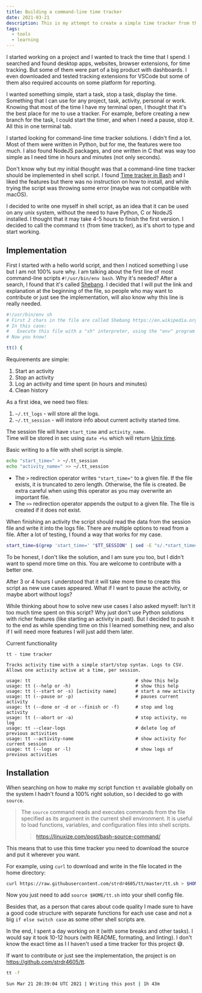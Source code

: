 ```yaml
---
title: Building a command-line time tracker
date: 2021-03-21
description: This is my attempt to create a simple time tracker from the command line
tags:
  - tools
  - learning
---
```


I started working on a project and I wanted to track the time that I spend.
I searched and found desktop apps, websites, browser extensions, for time tracking.
But some of them were part of a big product with dashboards.
I even downloaded and tested tracking extensions for VSCode but some of them also required accounts on some platform for reporting.

I wanted something simple, start a task, stop a task, display the time.
Something that I can use for any project, task, activity, personal or work.
Knowing that most of the time I have my terminal open, I thought that it's the best place for me to use a tracker.
For example, before creating a new branch for the task,
I could start the timer, and when I need a pause, stop it.
All this in one terminal tab.

I started looking for command-line time tracker solutions.
I didn't find a lot. Most of them were written in Python, but for me, the features were too much.
I also found NodeJS packages, and one written in C that was way too simple as I need time in hours and minutes (not only seconds).

Don't know why but my initial thought was that a command-line time tracker should be implemented in shell script.
I found [Time tracker in Bash](https://labs.tomasino.org/time-tracker-in-bash/) and I liked the features but there was no instruction on how to install,
and while trying the script was throwing some error (maybe was not compatible with macOS).

I decided to write one myself in shell script, as an idea that it can be used on any unix system, without the need to have Python, C or NodeJS installed.
I thought that it may take 4-5 hours to finish the first version.
I decided to call the command `tt` (from time tracker), as it's short to type and start working.

## Implementation

First I started with a hello world script, and then I noticed something I use but I am not 100% sure why.
I am talking about the first line of most command-line scripts `#!/usr/bin/env bash`. Why it's needed?
After a search, I found that it's called [Shebang](https://en.wikipedia.org/wiki/Shebang_%28Unix%29).
I decided that I will put the link and explanation at the beginning of the file,
so people who may want to contribute or just see the implementation, will also know why this line is really needed.

```bash
#!/usr/bin/env sh
# First 2 chars in the file are called Shebang https://en.wikipedia.org/wiki/Shebang_%28Unix%29
# In this case:
#   Execute this file with a "sh" interpreter, using the "env" program search path to find it.
# Now you know!

tt() {
```

Requirements are simple:

1. Start an activity
2. Stop an activity
3. Log an activity and time spent (in hours and minutes)
4. Clean history

As a first idea, we need two files:

1. `~/.tt_logs` - will store all the logs.
2. `~/.tt_session` - will instore info about current activity started time.

The session file will have `start_time` and `activity_name`. <br/>
Time will be stored in sec using `date +%s` which will return [Unix time](https://en.wikipedia.org/wiki/Unix_time).

Basic writing to a file with shell script is simple.

```bash
echo "start_time=" > ~/.tt_session
echo "activity_name=" >> ~/.tt_session
```

- The `>` redirection operator writes `"start_time="` to a given file. If the file exists, it is truncated to zero length. Otherwise, the file is created. Be extra careful when using this operator as you may overwrite an important file.
- The `>>` redirection operator appends the output to a given file. The file is created if it does not exist.

When finishing an activity the script should read the data from the session file and write it into the logs file.
There are multiple options to read from a file. After a lot of testing, I found a way that works for my case.

```bash
start_time=$(grep 'start_time=' "$TT_SESSION" | sed -E "s/.*start_time=([0-9]+).*/\\1/")
```

To be honest, I don't like the solution, and I am sure you too, but I didn't want to spend more time on this.
You are welcome to contribute with a better one.

After 3 or 4 hours I understood that it will take more time to create this script as new use cases appeared.
What if I want to pause the activity, or maybe abort without logs?

While thinking about how to solve new use cases I also asked myself: Isn't it too much time spent on this script?
Why just don't use Python solutions with richer features (like starting an activity in past).
But I decided to push it to the end as while spending time on this I learned something new, and also if I will need more features I will just add them later.

Current functionality
```text
tt - time tracker

Tracks activity time with a simple start/stop syntax. Logs to CSV.
Allows one activity active at a time, per session.

usage: tt                                       # show this help
usage: tt (--help or -h)                        # show this help
usage: tt (--start or -s) [activity name]       # start a new activity
usage: tt (--pause or -p)                       # pauses current activity
usage: tt (--done or -d or --finish or -f)      # stop and log activity
usage: tt (--abort or -a)                       # stop activity, no log
usage: tt --clear-logs                          # delete log of previous activities
usage: tt --activity-name                       # show activity for current session
usage: tt (--logs or -l)                        # show logs of previous activities
```

## Installation

When searching on how to make my script function `tt` available globally on the system I hadn't found a 100% right solution, so I decided to go with `source`.

> The `source` command reads and executes commands from the file specified as its argument in the current shell environment. It is useful to load functions, variables, and configuration files into shell scripts.
>> https://linuxize.com/post/bash-source-command/

This means that to use this time tracker you need to download the source and put it wherever you want.

For example, using `curl` to download and write in the file located in the home directory:

```bash
curl https://raw.githubusercontent.com/strdr4605/tt/master/tt.sh > $HOME/tt.sh
```

Now you just need to add `source $HOME/tt.sh` into your shell config file.

Besides that, as a person that cares about code quality
I made sure to have a good code structure with separate functions for each use case and not a big `if else switch case` as some other shell scripts are.

In the end, I spent a day working on it (with some breaks and other tasks).
I would say it took 10-12 hours (with README, formating, and linting).
I don't know the exact time as I I haven't used a time tracker for this project 😅.

If want to contribute or just see the implementation, the project is on https://github.com/strdr4605/tt.

```bash
tt -f

Sun Mar 21 20:39:04 UTC 2021 | Writing this post | 1h 43m
```
